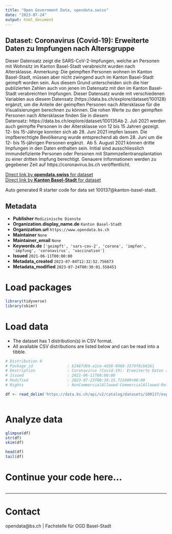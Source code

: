 ```yaml
---
title: "Open Government Data, opendata.swiss"
date: "2023-07-24"
output: html_document
---
```


## Dataset: Coronavirus (Covid-19): Erweiterte Daten zu Impfungen nach Altersgruppe

Dieser Datensatz zeigt die SARS-CoV-2-Impfungen, welche an Personen mit Wohnsitz im Kanton Basel-Stadt verabreicht wurden nach Altersklasse. Anmerkung: Die geimpften Personen wohnen im Kanton Basel-Stadt, müssen aber nicht zwingend auch im Kanton Basel-Stadt geimpft worden sein. Aus diesem Grund unterscheiden sich die hier publizierten Zahlen auch von jenen im Datensatz mit den im Kanton Basel-Stadt verabreichten Impfungen. Dieser Datensatz wurde mit verschiedenen Variablen aus diesem Datensatz (https://data.bs.ch/explore/dataset/100128) ergänzt, um die Anteile der geimpften Personen nach Altersklasse für die Visualisierungen berechnen zu können. Die rohen Werte zu den geimpften Personen nach Altersklasse finden Sie in diesem Datensatz: https://data.bs.ch/explore/dataset/100135Ab 2. Juli 2021 werden auch geimpfte Personen in der Altersklasse von 12 bis 15 Jahren gezeigt. 12- bis 15-Jährige konnten sich ab 28. Juni 2021 impfen lassen. Die impfberechtigte Bevölkerung wurde entsprechend ab dem 28. Juni um die 12- bis 15-jährigen Personen ergänzt. 
Ab 5. August 2021 können dritte Impfungen in den Daten enthalten sein. Initial sind ausschliesslich immundefiziente Personen oder Personen mit Stammzellentransplantation zu einer dritten Impfung berechtigt. Genauere Informationen werden zu gegebener Zeit auf https://coronavirus.bs.ch veröffentlicht. 


[Direct link by **opendata.swiss** for dataset](https://opendata.swiss/de/dataset/coronavirus-covid-19-erweiterte-daten-zu-impfungen-nach-altersgruppe)<br>
[Direct link by **Kanton Basel-Stadt** for dataset](https://data.bs.ch/explore/dataset/100137/)

Auto generated R starter code for data set 100137@kanton-basel-stadt.

## Metadata

- **Publisher** `Medizinische Dienste`
- **Organization.display_name.de** `Kanton Basel-Stadt`
- **Organization.url** `https://www.opendata.bs.ch`
- **Maintainer** `None`
- **Maintainer_email** `None`
- **Keywords.de** `['geimpft', 'sars-cov-2', 'corona', 'impfen', 'impfung', 'coronavirus', 'vaccination']`
- **Issued** `2021-06-11T00:00:00`
- **Metadata_created** `2023-07-04T12:32:52.756673`
- **Metadata_modified** `2023-07-24T00:30:01.558451`


# Load packages

```r

library(tidyverse)
library(skimr)

```

# Load data

-   The dataset has 1 distribution(s) in CSV format.
-   All available CSV distributions are listed below and can be read into a tibble.

```r

# Distribution 0
# Package_id               : b248fd69-a1ce-4d38-9968-3379f8cb6261
# Description              : Coronavirus (Covid-19): Erweiterte Daten zu Impfungen nach Altersgruppe (csv)
# Issued                   : 2021-06-11T00:00:00
# Modified                 : 2023-07-23T00:19:15.721000+00:00
# Rights                   : NonCommercialAllowed-CommercialAllowed-ReferenceRequired

df <- read_delim('https://data.bs.ch/api/v2/catalog/datasets/100137/exports/csv')



```

# Analyze data

```r

glimpse(df)
str(df)
skim(df)

head(df)
tail(df)

```

# Continue your code here...

```r

```

------------------------------------------------------------------------

# Contact

opendata@bs.ch | Fachstelle für OGD Basel-Stadt

